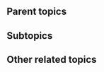 {{subpages}}

==Parent topics==
{{r|philosophy}}

==Subtopics==
{{r|causation}}
{{r|dualism}}
{{r|existence}}
{{r|free will}}
{{r|identity (philosophy)}}
{{r|monism}}
{{r|ontology}}
{{r|persistence through time}}
{{r|Philosophy of Spinoza}}
{{r|possible worlds}}
{{r|time}}
{{r|universals}}

==Other related topics==
{{r|Aristotle}}
{{r|David Lewis}}
{{r|theology}}